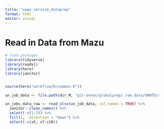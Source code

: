```yaml
---
title: "wage_service_dataprep"
format: html
editor: visual
---
```



# Read in Data from Mazu

```r
# load packages
library(tidyverse)
library(readxl)
library(here)
library(janitor)


source(here("workflow/R/common.R"))
```

```r
un_job_data <- file.path(dir_M, "git-annex/globalprep/_raw_data/UNWTO/d2023/unwto-employment-data.xlsx")

un_jobs_data_raw <- read_xlsx(un_job_data, col_names = TRUE) %>%
  janitor::clean_names() %>%
  select(-c(1:3)) %>%
  fill(1, .direction = "down") %>%
  select(-c(x5, x7:x10))



```

